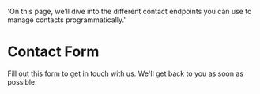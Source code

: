 
  'On this page, we’ll dive into the different contact endpoints you can use to manage contacts programmatically.'

# Contact Form

Fill out this form to get in touch with us. We'll get back to you as soon as possible.

<Form/>
